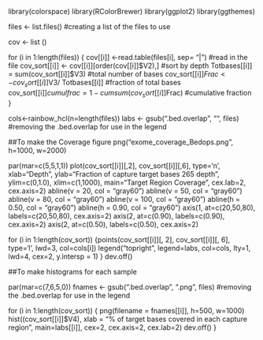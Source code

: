 library(colorspace)
library(RColorBrewer)
library(ggplot2)
library(ggthemes)

files <- list.files() #creating a list of the files to use

cov <- list ()

for (i in 1:length(files)) {
  cov[[i]] <-read.table(files[i], sep= "|") #read in the file
  cov_sort[[i]] <- cov[[i]][order(cov[[i]]$V2),] #sort by depth
  Totbases[[i]] = sum(cov_sort[[i]]$V3) #total number of bases
  cov_sort[[i]]$Frac <- cov_sort[[i]]$V3/ Totbases[[i]] #fraction of total bases
  cov_sort[[i]]$cumulfrac = 1- cumsum(cov_sort[[i]]$Frac) #cumulative fraction
}

cols<-rainbow_hcl(n=length(files))
labs <- gsub(".bed.overlap", "", files) #removing the .bed.overlap for use in the legend

##To make the Coverage figure
png("exome_coverage_Bedops.png", h=1000, w=2000)

par(mar=c(5,5,1,1))
plot(cov_sort[[i]][,2], cov_sort[[i]][,6], type='n', xlab="Depth", ylab="Fraction of capture target bases \u2265 depth", ylim=c(0,1.0), xlim=c(1,1000), main="Target Region Coverage", cex.lab=2, cex.axis=2)
abline(v = 20, col = "gray60")
abline(v = 50, col = "gray60")
abline(v = 80, col = "gray60")
abline(v = 100, col = "gray60")
abline(h = 0.50, col = "gray60")
abline(h = 0.90, col = "gray60")
axis(1, at=c(20,50,80), labels=c(20,50,80), cex.axis=2)
axis(2, at=c(0.90), labels=c(0.90), cex.axis=2)
axis(2, at=c(0.50), labels=c(0.50), cex.axis=2)

for (i in 1:length(cov_sort)) {points(cov_sort[[i]][, 2], cov_sort[[i]][, 6], type='l', lwd=3, col=cols[i])
legend("topright", legend=labs, col=cols, lty=1, lwd=4, cex=2, y.intersp = 1)
}
dev.off()

##To make histograms for each sample

par(mar=c(7,6,5,0))
fnames <- gsub(".bed.overlap", ".png", files) #removing the .bed.overlap for use in the legend

for (i in 1:length(cov_sort)) {
  png(filename = fnames[[i]], h=500, w=1000)
  hist((cov_sort[[i]]$V4), xlab = "% of target bases covered in each capture region", main=labs[[i]], cex=2, cex.axis=2, cex.lab=2)
  dev.off()
}
